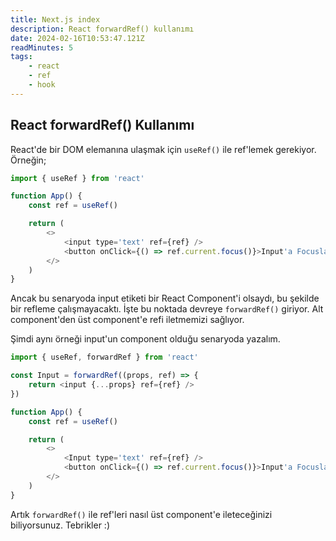 ```yaml
---
title: Next.js index
description: React forwardRef() kullanımı
date: 2024-02-16T10:53:47.121Z
readMinutes: 5
tags:
    - react
    - ref
    - hook
---
```


## React forwardRef() Kullanımı

React'de bir DOM elemanına ulaşmak için `useRef()` ile ref'lemek gerekiyor. Örneğin;

```js
import { useRef } from 'react'

function App() {
    const ref = useRef()

    return (
        <>
            <input type='text' ref={ref} />
            <button onClick={() => ref.current.focus()}>Input'a Focusla</button>
        </>
    )
}
```

Ancak bu senaryoda input etiketi bir React Component'i olsaydı, bu şekilde bir refleme çalışmayacaktı. İşte bu noktada devreye `forwardRef()` giriyor. Alt component'den üst component'e refi iletmemizi sağlıyor.

Şimdi aynı örneği input'un component olduğu senaryoda yazalım.

```js
import { useRef, forwardRef } from 'react'

const Input = forwardRef((props, ref) => {
    return <input {...props} ref={ref} />
})

function App() {
    const ref = useRef()

    return (
        <>
            <Input type='text' ref={ref} />
            <button onClick={() => ref.current.focus()}>Input'a Focusla</button>
        </>
    )
}
```

Artık `forwardRef()` ile ref'leri nasıl üst component'e ileteceğinizi biliyorsunuz. Tebrikler :)
